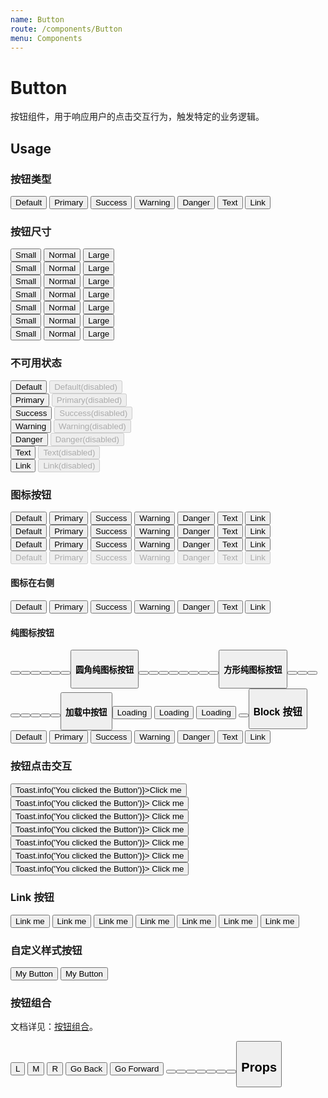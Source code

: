 ```yaml
---
name: Button
route: /components/Button
menu: Components
---
```



# Button

按钮组件，用于响应用户的点击交互行为，触发特定的业务逻辑。

## Usage

### 按钮类型

<Playground>
  <Button>Default</Button>
  <Button type="primary">Primary</Button>
  <Button type="success">Success</Button>
  <Button type="warning">Warning</Button>
  <Button type="danger">Danger</Button>
  <Button type="text">Text</Button>
  <Button type="link">Link</Button>
</Playground>

### 按钮尺寸

<Playground>
  <div className="demo-group">
    <Button size="small">Small</Button>
    <Button>Normal</Button>
    <Button size="large">Large</Button>
  </div>
  <div className="demo-group">
    <Button type="primary" size="small">
      Small
    </Button>
    <Button type="primary">Normal</Button>
    <Button type="primary" size="large">
      Large
    </Button>
  </div>
  <div className="demo-group">
    <Button type="success" size="small">
      Small
    </Button>
    <Button type="success">Normal</Button>
    <Button type="success" size="large">
      Large
    </Button>
  </div>
  <div className="demo-group">
    <Button type="warning" size="small">
      Small
    </Button>
    <Button type="warning">Normal</Button>
    <Button type="warning" size="large">
      Large
    </Button>
  </div>
  <div className="demo-group">
    <Button type="danger" size="small">
      Small
    </Button>
    <Button type="danger">Normal</Button>
    <Button type="danger" size="large">
      Large
    </Button>
  </div>
  <div className="demo-group">
    <Button type="text" size="small">
      Small
    </Button>
    <Button type="text">Normal</Button>
    <Button type="text" size="large">
      Large
    </Button>
  </div>
  <div className="demo-group">
    <Button type="link" size="small">
      Small
    </Button>
    <Button type="link">Normal</Button>
    <Button type="link" size="large">
      Large
    </Button>
  </div>
</Playground>

### 不可用状态

<Playground>
  <div className="demo-group">
    <Button>Default</Button>
    <Button disabled={true}>Default(disabled)</Button>
  </div>
  <div className="demo-group">
    <Button type="primary">Primary</Button>
    <Button type="primary" disabled={true}>
      Primary(disabled)
    </Button>
  </div>
  <div className="demo-group">
    <Button type="success">Success</Button>
    <Button type="success" disabled={true}>
      Success(disabled)
    </Button>
  </div>
  <div className="demo-group">
    <Button type="warning">Warning</Button>
    <Button type="warning" disabled={true}>
      Warning(disabled)
    </Button>
  </div>
  <div className="demo-group">
    <Button type="danger">Danger</Button>
    <Button type="danger" disabled={true}>
      Danger(disabled)
    </Button>
  </div>
  <div className="demo-group">
    <Button type="text">Text</Button>
    <Button type="text" disabled={true}>
      Text(disabled)
    </Button>
  </div>
  <div className="demo-group">
    <Button type="link" href="https://github.com/billjs/magot" target="_blank">
      Link
    </Button>
    <Button
      type="link"
      href="https://github.com/billjs/magot"
      target="_blank"
      disabled={true}>
      Link(disabled)
    </Button>
  </div>
</Playground>

### 图标按钮

<Playground>
  <div className="demo-group">
    <Button size="small" icon="download">
      Default
    </Button>
    <Button type="primary" size="small" icon="download">
      Primary
    </Button>
    <Button type="success" size="small" icon="smile">
      Success
    </Button>
    <Button type="warning" size="small" icon="return">
      Warning
    </Button>
    <Button type="danger" size="small" icon="delete">
      Danger
    </Button>
    <Button type="text" size="small" icon="comment">
      Text
    </Button>
    <Button type="link" size="small" icon="message">
      Link
    </Button>
  </div>
  <div className="demo-group">
    <Button icon="download">Default</Button>
    <Button type="primary" icon="download">
      Primary
    </Button>
    <Button type="success" icon="smile">
      Success
    </Button>
    <Button type="warning" icon="return">
      Warning
    </Button>
    <Button type="danger" icon="delete">
      Danger
    </Button>
    <Button type="text" icon="comment">
      Text
    </Button>
    <Button type="link" icon="message">
      Link
    </Button>
  </div>
  <div className="demo-group">
    <Button icon="download" size="large">
      Default
    </Button>
    <Button type="primary" size="large" icon="download">
      Primary
    </Button>
    <Button type="success" size="large" icon="smile">
      Success
    </Button>
    <Button type="warning" size="large" icon="return">
      Warning
    </Button>
    <Button type="danger" size="large" icon="delete">
      Danger
    </Button>
    <Button type="text" size="large" icon="comment">
      Text
    </Button>
    <Button type="link" size="large" icon="message">
      Link
    </Button>
  </div>
  <div className="demo-group">
    <Button disabled={true} icon="download">
      Default
    </Button>
    <Button type="primary" disabled={true} icon="download">
      Primary
    </Button>
    <Button type="success" disabled={true} icon="smile">
      Success
    </Button>
    <Button type="warning" disabled={true} icon="return">
      Warning
    </Button>
    <Button type="danger" disabled={true} icon="delete">
      Danger
    </Button>
    <Button type="text" disabled={true} icon="comment">
      Text
    </Button>
    <Button type="link" disabled={true} icon="message">
      Link
    </Button>
  </div>
</Playground>

#### 图标在右侧

<Playground>
  <Button iconPosition="right" icon="download">
    Default
  </Button>
  <Button type="primary" iconPosition="right" icon="download">
    Primary
  </Button>
  <Button type="success" iconPosition="right" icon="smile">
    Success
  </Button>
  <Button type="warning" iconPosition="right" icon="return">
    Warning
  </Button>
  <Button type="danger" iconPosition="right" icon="delete">
    Danger
  </Button>
  <Button type="text" iconPosition="right" icon="comment">
    Text
  </Button>
  <Button type="link" iconPosition="right" icon="message">
    Link
  </Button>
</Playground>

#### 纯图标按钮

<Playground>
  <Button icon="download" />
  <Button type="primary" icon="download" />
  <Button type="success" icon="smile" />
  <Button type="warning" icon="return" />
  <Button type="danger" icon="delete" />
  <Button type="text" icon="comment" />
  <Button type="link" icon="message" />
</Playground>

#### 圆角纯图标按钮

<Playground>
  <Button icon="scan" circular={true} size="small" />
  <Button icon="scan" circular={true} />
  <Button icon="scan" circular={true} size="large" />
  <Button type="primary" icon="download" circular={true} size="small" />
  <Button type="primary" icon="download" circular={true} />
  <Button type="primary" icon="download" circular={true} size="large" />
  <Button type="danger" icon="delete" circular={true} size="small" />
  <Button type="danger" icon="delete" circular={true} />
  <Button type="danger" icon="delete" circular={true} size="large" />
</Playground>

#### 方形纯图标按钮

<Playground>
  <Button icon="scan" square={true} size="small" />
  <Button icon="scan" square={true} />
  <Button icon="scan" square={true} size="large" />
  <Button type="primary" icon="download" square={true} size="small" />
  <Button type="primary" icon="download" square={true} />
  <Button type="primary" icon="download" square={true} size="large" />
  <Button type="danger" icon="delete" square={true} size="small" />
  <Button type="danger" icon="delete" square={true} />
  <Button type="danger" icon="delete" square={true} size="large" />
</Playground>

#### 加载中按钮

<Playground>
  <div className="demo-group">
    <Button loading={true}>Loading</Button>
    <Button type="primary" loading={true}>
      Loading
    </Button>
    <Button type="text" loading={true}>
      Loading
    </Button>
    <Button loading={true} circular={true} />
    <Button type="primary" loading={true} circular={true} />
  </div>
</Playground>

### Block 按钮

<Playground>
  <Button block={true}>Default</Button>
  <Button type="primary" block={true}>
    Primary
  </Button>
  <Button type="success" block={true}>
    Success
  </Button>
  <Button type="warning" block={true}>
    Warning
  </Button>
  <Button type="danger" block={true}>
    Danger
  </Button>
  <Button type="text" block={true}>
    Text
  </Button>
  <Button type="link" block={true}>
    Link
  </Button>
</Playground>

### 按钮点击交互

<Playground>
  <Button onClick={() => Toast.info('You clicked the Button')}>Click me</Button>
  <Button type="primary" onClick={() => Toast.info('You clicked the Button')}>
    Click me
  </Button>
  <Button type="success" onClick={() => Toast.info('You clicked the Button')}>
    Click me
  </Button>
  <Button type="warning" onClick={() => Toast.info('You clicked the Button')}>
    Click me
  </Button>
  <Button type="danger" onClick={() => Toast.info('You clicked the Button')}>
    Click me
  </Button>
  <Button type="text" onClick={() => Toast.info('You clicked the Button')}>
    Click me
  </Button>
  <Button type="link" onClick={() => Toast.info('You clicked the Button')}>
    Click me
  </Button>
</Playground>

### Link 按钮

<Playground>
  <Button href="https://github.com/billjs/magot" target="_blank">
    Link me
  </Button>
  <Button type="primary" href="https://github.com/billjs/magot" target="_blank">
    Link me
  </Button>
  <Button type="success" href="https://github.com/billjs/magot" target="_blank">
    Link me
  </Button>
  <Button type="warning" href="https://github.com/billjs/magot" target="_blank">
    Link me
  </Button>
  <Button type="danger" href="https://github.com/billjs/magot" target="_blank">
    Link me
  </Button>
  <Button type="text" href="https://github.com/billjs/magot" target="_blank">
    Link me
  </Button>
  <Button type="link" href="https://github.com/billjs/magot" target="_blank">
    Link me
  </Button>
</Playground>

### 自定义样式按钮

<Playground>
  <Button
    style={{
      color: '#52c41a',
      backgroundColor: '#343a40',
      borderColor: '#343a40',
    }}>
    My Button
  </Button>
  <Button
    style={{
      color: '#fff',
      backgroundColor: '#f5222d',
      borderColor: '#f5222d',
      borderRadius: 0,
    }}>
    My Button
  </Button>
</Playground>

### 按钮组合

文档详见：[按钮组合](/components/ButtonGroup)。

<Playground>
  <Button.Group>
    <Button>L</Button>
    <Button>M</Button>
    <Button>R</Button>
  </Button.Group>
  <Button.Group>
    <Button type="primary" icon="arrow-left">
      Go Back
    </Button>
    <Button type="primary" icon="arrow-right" iconPosition="right">
      Go Forward
    </Button>
  </Button.Group>
  <Button.Group>
    <Button type="primary" icon="download" square={true} />
    <Button type="primary" icon="upload" square={true} />
  </Button.Group>
  <Button.Group>
    <Button type="success" icon="smile" square={true} />
    <Button type="success" icon="view" square={true} />
  </Button.Group>
  <Button.Group>
    <Button type="warning" icon="alipay" square={true} />
    <Button type="warning" icon="wxpay" square={true} />
  </Button.Group>
  <Button.Group>
    <Button type="danger" icon="delete" square={true} />
    <Button type="danger" icon="close" square={true} />
  </Button.Group>
</Playground>

## Props

<PropsTable of={Button} />
